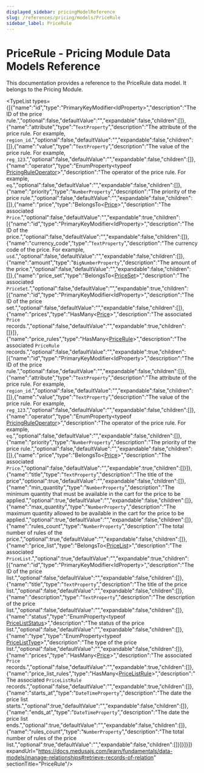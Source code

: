 ```yaml
---
displayed_sidebar: pricingModelReference
slug: /references/pricing/models/PriceRule
sidebar_label: PriceRule
---
```



# PriceRule - Pricing Module Data Models Reference

This documentation provides a reference to the PriceRule data model. It belongs to the Pricing Module.

<SourceCodeLink link="https://github.com/medusajs/medusa/blob/d73d8e99030415e76359c6406fe0d33fe809bbdc/packages/modules/pricing/src/models/price-rule.ts#L4" />

<TypeList types={[{"name":"id","type":"PrimaryKeyModifier&#60;IdProperty&#62;","description":"The ID of the price rule.","optional":false,"defaultValue":"","expandable":false,"children":[]},{"name":"attribute","type":"`TextProperty`","description":"The attribute of the price rule. For example, `region_id`.","optional":false,"defaultValue":"","expandable":false,"children":[]},{"name":"value","type":"`TextProperty`","description":"The value of the price rule. For example, `reg_123`.","optional":false,"defaultValue":"","expandable":false,"children":[]},{"name":"operator","type":"EnumProperty&#60;typeof [PricingRuleOperator](../../../utils/PricingUtils/enums/utils.PricingUtils.PricingRuleOperator/page.mdx)&#62;","description":"The operator of the price rule. For example, `eq`.","optional":false,"defaultValue":"","expandable":false,"children":[]},{"name":"priority","type":"`NumberProperty`","description":"The priority of the price rule.","optional":false,"defaultValue":"","expandable":false,"children":[]},{"name":"price","type":"BelongsTo&#60;[Price](../pricing_models.Price/page.mdx)&#62;","description":"The associated `Price`.","optional":false,"defaultValue":"","expandable":true,"children":[{"name":"id","type":"PrimaryKeyModifier&#60;IdProperty&#62;","description":"The ID of the price.","optional":false,"defaultValue":"","expandable":false,"children":[]},{"name":"currency_code","type":"`TextProperty`","description":"The currency code of the price. For example, `usd`.","optional":false,"defaultValue":"","expandable":false,"children":[]},{"name":"amount","type":"`BigNumberProperty`","description":"The amount of the price.","optional":false,"defaultValue":"","expandable":false,"children":[]},{"name":"price_set","type":"BelongsTo&#60;[PriceSet](../pricing_models.PriceSet/page.mdx)&#62;","description":"The associated `PriceSet`.","optional":false,"defaultValue":"","expandable":true,"children":[{"name":"id","type":"PrimaryKeyModifier&#60;IdProperty&#62;","description":"The ID of the price set.","optional":false,"defaultValue":"","expandable":false,"children":[]},{"name":"prices","type":"HasMany&#60;[Price](../pricing_models.Price/page.mdx)&#62;","description":"The associated `Price` records.","optional":false,"defaultValue":"","expandable":true,"children":[]}]},{"name":"price_rules","type":"HasMany&#60;[PriceRule](./page.mdx)&#62;","description":"The associated `PriceRule` records.","optional":false,"defaultValue":"","expandable":true,"children":[{"name":"id","type":"PrimaryKeyModifier&#60;IdProperty&#62;","description":"The ID of the price rule.","optional":false,"defaultValue":"","expandable":false,"children":[]},{"name":"attribute","type":"`TextProperty`","description":"The attribute of the price rule. For example, `region_id`.","optional":false,"defaultValue":"","expandable":false,"children":[]},{"name":"value","type":"`TextProperty`","description":"The value of the price rule. For example, `reg_123`.","optional":false,"defaultValue":"","expandable":false,"children":[]},{"name":"operator","type":"EnumProperty&#60;typeof [PricingRuleOperator](../../../utils/PricingUtils/enums/utils.PricingUtils.PricingRuleOperator/page.mdx)&#62;","description":"The operator of the price rule. For example, `eq`.","optional":false,"defaultValue":"","expandable":false,"children":[]},{"name":"priority","type":"`NumberProperty`","description":"The priority of the price rule.","optional":false,"defaultValue":"","expandable":false,"children":[]},{"name":"price","type":"BelongsTo&#60;[Price](../pricing_models.Price/page.mdx)&#62;","description":"The associated `Price`.","optional":false,"defaultValue":"","expandable":true,"children":[]}]},{"name":"title","type":"`TextProperty`","description":"The title of the price","optional":true,"defaultValue":"","expandable":false,"children":[]},{"name":"min_quantity","type":"`NumberProperty`","description":"The minimum quantity that must be available in the cart for the price to be applied.","optional":true,"defaultValue":"","expandable":false,"children":[]},{"name":"max_quantity","type":"`NumberProperty`","description":"The maximum quantity allowed to be available in the cart for the price to be applied.","optional":true,"defaultValue":"","expandable":false,"children":[]},{"name":"rules_count","type":"`NumberProperty`","description":"The total number of rules of the price.","optional":true,"defaultValue":"","expandable":false,"children":[]},{"name":"price_list","type":"BelongsTo&#60;[PriceList](../pricing_models.PriceList/page.mdx)&#62;","description":"The associated `PriceList`.","optional":true,"defaultValue":"","expandable":true,"children":[{"name":"id","type":"PrimaryKeyModifier&#60;IdProperty&#62;","description":"The ID of the price list.","optional":false,"defaultValue":"","expandable":false,"children":[]},{"name":"title","type":"`TextProperty`","description":"The title of the price list.","optional":false,"defaultValue":"","expandable":false,"children":[]},{"name":"description","type":"`TextProperty`","description":"The description of the price list.","optional":false,"defaultValue":"","expandable":false,"children":[]},{"name":"status","type":"EnumProperty&#60;typeof [PriceListStatus](../../../utils/PricingUtils/enums/utils.PricingUtils.PriceListStatus/page.mdx)&#62;","description":"The status of the price list.","optional":false,"defaultValue":"","expandable":false,"children":[]},{"name":"type","type":"EnumProperty&#60;typeof [PriceListType](../../../utils/PricingUtils/enums/utils.PricingUtils.PriceListType/page.mdx)&#62;","description":"The type of the price list.","optional":false,"defaultValue":"","expandable":false,"children":[]},{"name":"prices","type":"HasMany&#60;[Price](../pricing_models.Price/page.mdx)&#62;","description":"The associated `Price` records.","optional":false,"defaultValue":"","expandable":true,"children":[]},{"name":"price_list_rules","type":"HasMany&#60;[PriceListRule](../pricing_models.PriceListRule/page.mdx)&#62;","description":"The associated `PriceListRule` records.","optional":false,"defaultValue":"","expandable":true,"children":[]},{"name":"starts_at","type":"`DateTimeProperty`","description":"The date the price list starts.","optional":true,"defaultValue":"","expandable":false,"children":[]},{"name":"ends_at","type":"`DateTimeProperty`","description":"The date the price list ends.","optional":true,"defaultValue":"","expandable":false,"children":[]},{"name":"rules_count","type":"`NumberProperty`","description":"The total number of rules of the price list.","optional":true,"defaultValue":"","expandable":false,"children":[]}]}]}]} expandUrl="https://docs.medusajs.com/learn/fundamentals/data-models/manage-relationships#retrieve-records-of-relation" sectionTitle="PriceRule"/>
